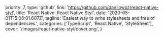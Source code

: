   priority: 7,
  type: 'github',
  link: 'https://github.com/danilowoz/react-native-styl',
  title: 'React Native: React Native Styl',
  date: '2020-05-01T15:06:01.607Z',
  tagline: 'Easiest way to write stylesheets and free of dependencies.',
  categories: ['TypeScript', 'React Native', 'StyleSheet'],
  cover: '/images/react-native-styl/cover.png',
}
